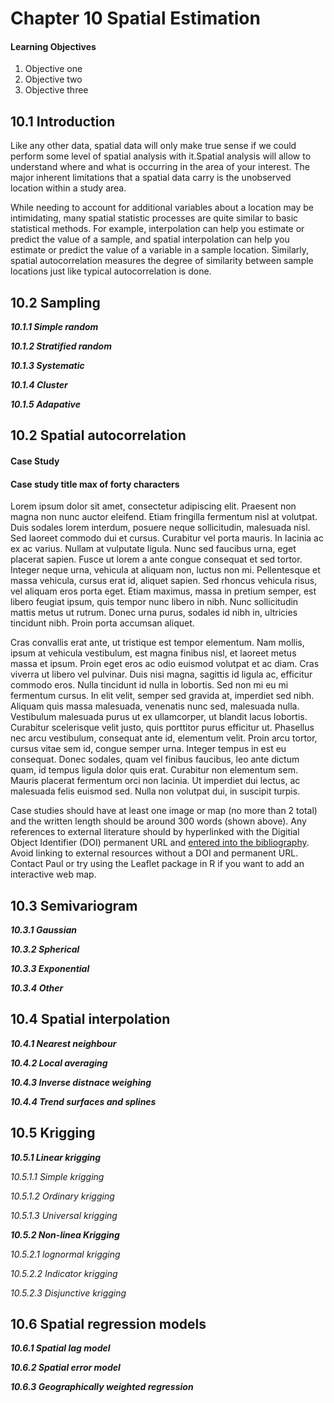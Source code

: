 
# Chapter 10 Spatial Estimation {-}



:::: {.box-content .learning-objectives-content}

::: {.box-title .learning-objectives-top}
#### Learning Objectives {-}
::: 

1. Objective one
2. Objective two
3. Objective three

::::

## 10.1 Introduction{-}

Like any other data, spatial data will only make true sense if we could perform some level of spatial analysis with it.Spatial analysis will allow to understand where and what is occurring in the area of your interest. The major inherent limitations that a spatial data carry is the unobserved location within a study area.

While needing to account for additional variables about a location may be intimidating, many spatial statistic processes are quite similar to basic statistical methods. For example, interpolation can help you estimate or predict the value of a sample, and spatial interpolation can help you estimate or predict the value of a variable in a sample location. Similarly, spatial autocorrelation measures the degree of similarity between sample locations just like typical autocorrelation is done.

## 10.2 Sampling{-}

***10.1.1 Simple random***


***10.1.2 Stratified random*** 


***10.1.3 Systematic***  


***10.1.4 Cluster*** 


***10.1.5 Adapative*** 

## 10.2 Spatial autocorrelation {-}


:::: {.box-content .case-study-content}

::: {.box-title .case-study-top}
#### Case Study {-}
:::

#### Case study title max of forty characters {#box-text -}

<p id="box-text">Lorem ipsum dolor sit amet, consectetur adipiscing elit. Praesent non magna non nunc auctor eleifend. Etiam fringilla fermentum nisl at volutpat. Duis sodales lorem interdum, posuere neque sollicitudin, malesuada nisl. Sed laoreet commodo dui et cursus. Curabitur vel porta mauris. In lacinia ac ex ac varius. Nullam at vulputate ligula. Nunc sed faucibus urna, eget placerat sapien. Fusce ut lorem a ante congue consequat et sed tortor. Integer neque urna, vehicula at aliquam non, luctus non mi. Pellentesque et massa vehicula, cursus erat id, aliquet sapien. Sed rhoncus vehicula risus, vel aliquam eros porta eget. Etiam maximus, massa in pretium semper, est libero feugiat ipsum, quis tempor nunc libero in nibh. Nunc sollicitudin mattis metus ut rutrum. Donec urna purus, sodales id nibh in, ultricies tincidunt nibh. Proin porta accumsan aliquet.</p>

<p id="box-text">Cras convallis erat ante, ut tristique est tempor elementum. Nam mollis, ipsum at vehicula vestibulum, est magna finibus nisl, et laoreet metus massa et ipsum. Proin eget eros ac odio euismod volutpat et ac diam. Cras viverra ut libero vel pulvinar. Duis nisi magna, sagittis id ligula ac, efficitur commodo eros. Nulla tincidunt id nulla in lobortis. Sed non mi eu mi fermentum cursus. In elit velit, semper sed gravida at, imperdiet sed nibh. Aliquam quis massa malesuada, venenatis nunc sed, malesuada nulla. Vestibulum malesuada purus ut ex ullamcorper, ut blandit lacus lobortis. Curabitur scelerisque velit justo, quis porttitor purus efficitur ut. Phasellus nec arcu vestibulum, consequat ante id, elementum velit. Proin arcu tortor, cursus vitae sem id, congue semper urna. Integer tempus in est eu consequat. Donec sodales, quam vel finibus faucibus, leo ante dictum quam, id tempus ligula dolor quis erat. Curabitur non elementum sem. Mauris placerat fermentum orci non lacinia. Ut imperdiet dui lectus, ac malesuada felis euismod sed. Nulla non volutpat dui, in suscipit turpis.</p>

<p id="box-text">Case studies should have at least one image or map (no more than 2 total) and the written length should be around 300 words (shown above). Any references to external literature should by hyperlinked with the Digitial Object Identifier (DOI) permanent URL and [entered into the bibliography](https://bookdown.org/yihui/bookdown/citations.html){target="_blank"}. Avoid linking to external resources without a DOI and permanent URL. Contact Paul or try using the Leaflet package in R if you want to add an interactive web map.</p>
:::


## 10.3	Semivariogram {-}

***10.3.1 Gaussian***

***10.3.2 Spherical***

***10.3.3 Exponential***

***10.3.4 Other***

## 10.4	Spatial interpolation {-} 

***10.4.1 Nearest neighbour***

***10.4.2 Local averaging***

***10.4.3 Inverse distnace weighing***

***10.4.4 Trend surfaces and splines***

## 10.5	Krigging {-}

***10.5.1 Linear krigging***

*10.5.1.1 Simple krigging*

*10.5.1.2 Ordinary krigging*

*10.5.1.3 Universal krigging*

***10.5.2 Non-linea Krigging***

*10.5.2.1 lognormal krigging*

*10.5.2.2 Indicator krigging*

*10.5.2.3 Disjunctive krigging*

## 10.6	Spatial regression models {-}

***10.6.1 Spatial lag model***

***10.6.2 Spatial error model***

***10.6.3 Geographically weighted regression***
